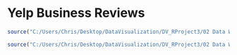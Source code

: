 Yelp Business Reviews
==================
  
```r
source("C:/Users/Chris/Desktop/DataVisualization/DV_RProject3/02 Data Wrangling/VegasWrangle.R", echo = TRUE)
```

```r
source("C:/Users/Chris/Desktop/DataVisualization/DV_RProject3/02 Data Wrangling/TipTable.R", echo = TRUE)
```



